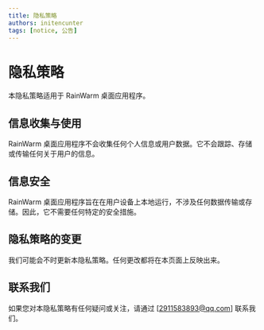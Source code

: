 ```yaml
---
title: 隐私策略
authors: initencunter
tags: [notice, 公告]
---
```


# 隐私策略

本隐私策略适用于 RainWarm 桌面应用程序。

## 信息收集与使用

RainWarm 桌面应用程序不会收集任何个人信息或用户数据。它不会跟踪、存储或传输任何关于用户的信息。

## 信息安全

RainWarm 桌面应用程序旨在在用户设备上本地运行，不涉及任何数据传输或存储。因此，它不需要任何特定的安全措施。

## 隐私策略的变更

我们可能会不时更新本隐私策略。任何更改都将在本页面上反映出来。

## 联系我们

如果您对本隐私策略有任何疑问或关注，请通过 [2911583893@qq.com] 联系我们。
